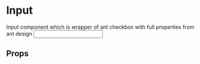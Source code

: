 
<Meta title='Input' component={Input} />

# Input
Input component which is wrapper of ant checkbox with full properties from ant design
<Preview>
  <Story name="default">
      <Input/>
  </Story>
</Preview>

## Props
<Props of={Input} />
